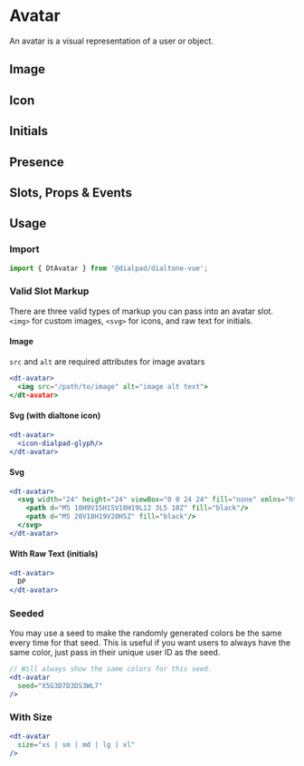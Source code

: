 
# Avatar

<Subtitle>
  An avatar is a visual representation of a user or object.
</Subtitle>

## Image

<Canvas>
  <Story id="components-avatar--image" />
</Canvas>

## Icon

<Canvas>
  <Story id="components-avatar--icon" />
</Canvas>

## Initials

<Canvas>
  <Story id="components-avatar--initials" />
</Canvas>

## Presence

<Canvas>
  <Story id="components-avatar--presence" />
</Canvas>

## Slots, Props & Events

<ArgsTable story={PRIMARY_STORY} />

## Usage

### Import

```jsx
import { DtAvatar } from '@dialpad/dialtone-vue';
```

### Valid Slot Markup

There are three valid types of markup you can pass into an avatar slot. `<img>` for custom images,
`<svg>` for icons, and raw text for initials.

#### Image

`src` and `alt` are required attributes for image avatars

```jsx
<dt-avatar>
  <img src="/path/to/image" alt="image alt text">
</dt-avatar>
```

#### Svg (with dialtone icon)

```jsx
<dt-avatar>
  <icon-dialpad-glyph/>
</dt-avatar>
```

#### Svg

```jsx
<dt-avatar>
  <svg width="24" height="24" viewBox="0 0 24 24" fill="none" xmlns="http://www.w3.org/2000/svg">
    <path d="M5 10H9V15H15V10H19L12 3L5 10Z" fill="black"/>
    <path d="M5 20V18H19V20H5Z" fill="black"/>
  </svg>
</dt-avatar>
```

#### With Raw Text (initials)

```jsx
<dt-avatar>
  DP
</dt-avatar>
```

### Seeded

You may use a seed to make the randomly generated colors be the same every time for that seed. This is useful
if you want users to always have the same color, just pass in their unique user ID as the seed.

```jsx
// Will always show the same colors for this seed.
<dt-avatar
  seed="X5G3D7D3DS3WL7"
/>
```

### With Size

```jsx
<dt-avatar
  size="xs | sm | md | lg | xl"
/>
```
